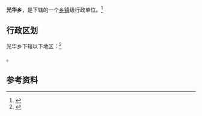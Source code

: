 {{中国乡级行政区|14/08/22/208/000}}

'''光华乡'''，是{{PRC admin/fullname|14/08/22/208/000|3}}下辖的一个[[乡镇|乡镇]]级行政单位。<ref>{{PRC admin/ref sgc|{{PRC admin/parent|14/08/22/208/000}}}}</ref>

== 行政区划 ==

光华乡下辖以下地区：<ref>{{PRC admin/ref sgc|14/08/22/208/000}}</ref>

{{PRC admin/children|14/08/22/208/000}}。

== 参考资料 ==

{{reflist}}

{{行政区划小作品}}
{{PRC admin/navcat|14/08/22/208/000}}